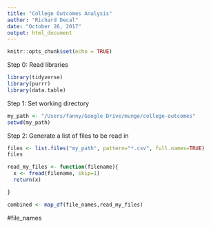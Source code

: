 ```yaml
---
title: "College Outcomes Analysis"
author: "Richard Decal"
date: "October 26, 2017"
output: html_document
---
```


```r
knitr::opts_chunk$set(echo = TRUE)
```

Step 0: Read libraries  
```r
library(tidyverse)
library(purrr)
library(data.table)
```

Step 1: Set working directory  
```r
my_path <- "/Users/fanny/Google Drive/munge/college-outcomes"
setwd(my_path)
```


Step 2: Generate a list of files to be read in  
```r
files <- list.files("my_path", pattern="*.csv", full.names=TRUE) 
files
```





```r


read_my_files <- function(filename){
  x <- fread(filename, skip=1)
  return(x)

}

combined <- map_df(file_names,read_my_files)

```

#file_names
